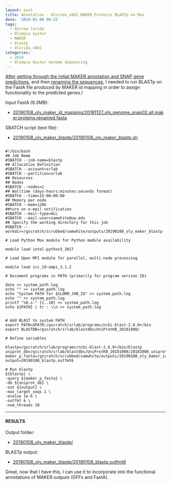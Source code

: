 ```yaml
---
layout: post
title: Annotation - Olurida_v081 MAKER Proteins BLASTp on Mox
date: '2019-01-08 09:25'
tags:
  - Ostrea lurida
  - Olympia oyster
  - MAKER
  - blastp
  - Olurida_v081
categories:
  - 2019
  - Olympia Oyster Genome Sequencing
---
```

[After getting through the initial MAKER annotation and SNAP gene predictions](https://robertslab.github.io/sams-notebook/posts/2018/2018-11-27-Annotation-Olurida_v081-MAKER-on-Mox/), and then [renaming the sequences](https://robertslab.github.io/sams-notebook/2019/01/08/Annotation-Olurida_v081-MAKER-ID-Mapping/), I needed to run BLASTp on the FastA file produced by MAKER id mapping in order to assign functionality to the predicted genes./

Input FastA (9.3MB):

- [20190108_oly_maker_id_mapping/20181127_oly_genome_snap02.all.maker.proteins.renamed.fasta](https://gannet.fish.washington.edu/Atumefaciens/20190108_oly_maker_id_mapping/20181127_oly_genome_snap02.all.maker.proteins.renamed.fasta)

SBATCH script (text file):

- [20190108_oly_maker_blastp/20190108_oly_maker_blastp.sh](https://gannet.fish.washington.edu/Atumefaciens/20190108_oly_maker_blastp/20190108_oly_maker_blastp.sh)

<pre><code>
#!/bin/bash
## Job Name
#SBATCH --job-name=blastp
## Allocation Definition
#SBATCH --account=srlab
#SBATCH --partition=srlab
## Resources
## Nodes
#SBATCH --nodes=1
## Walltime (days-hours:minutes:seconds format)
#SBATCH --time=15-00:00:00
## Memory per node
#SBATCH --mem=120G
##turn on e-mail notification
#SBATCH --mail-type=ALL
#SBATCH --mail-user=samwhite@uw.edu
## Specify the working directory for this job
#SBATCH --workdir=/gscratch/scrubbed/samwhite/outputs/20190108_oly_maker_blastp

# Load Python Mox module for Python module availability

module load intel-python3_2017

# Load Open MPI module for parallel, multi-node processing

module load icc_19-ompi_3.1.2

# Document programs in PATH (primarily for program version ID)

date >> system_path.log
echo "" >> system_path.log
echo "System PATH for $SLURM_JOB_ID" >> system_path.log
echo "" >> system_path.log
printf "%0.s-" {1..10} >> system_path.log
echo ${PATH} | tr : \\n >> system_path.log


# Add BLAST to system PATH
export PATH=$PATH:/gscratch/srlab/programs/ncbi-blast-2.6.0+/bin
export BLASTDB=/gscratch/srlab/blastdbs/UniProtKB_20181008/

# Define variables

blastp=/gscratch/srlab/programs/ncbi-blast-2.6.0+/bin/blastp
uniprot_db=/gscratch/srlab/blastdbs/UniProtKB_20181008/20181008_uniprot_sprot.fasta
maker_p_fasta=/gscratch/scrubbed/samwhite/outputs/20190108_oly_maker_id_mapping/20181127_oly_genome_snap02.all.maker.proteins.renamed.fasta
output=20190108_blastp.outfmt6

# Run blastp
${blastp} \
-query ${maker_p_fasta} \
-db ${uniprot_db} \
-out ${output} \
-max_target_seqs 1 \
-evalue 1e-6 \
-outfmt 6 \
-num_threads 28
</code></pre>

---

#### RESULTS

Output folder:

- [20190108_oly_maker_blastp/](https://gannet.fish.washington.edu/Atumefaciens/20190108_oly_maker_blastp/)

BLASTp output:

- [20190108_oly_maker_blastp/20190108_blastp.outfmt6](https://gannet.fish.washington.edu/Atumefaciens/20190108_oly_maker_blastp/20190108_blastp.outfmt6)

Great, now that I have this, I can use it to incorporate into the functional annotations of MAKER outputs (GFFs and FastA).
